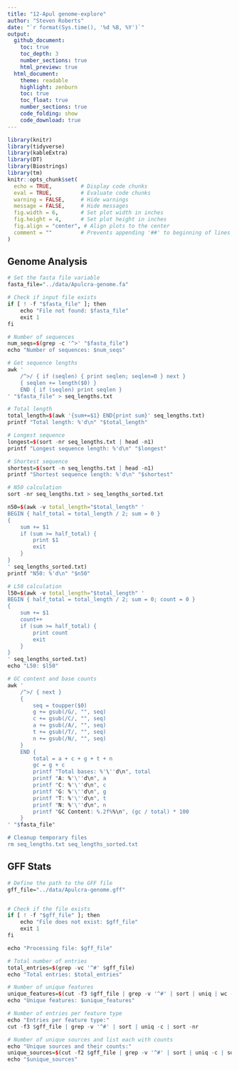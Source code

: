 ```yaml
---
title: "12-Apul genome-explore"
author: "Steven Roberts"
date: "`r format(Sys.time(), '%d %B, %Y')`"  
output: 
  github_document:
    toc: true
    toc_depth: 3
    number_sections: true
    html_preview: true
  html_document:
    theme: readable
    highlight: zenburn
    toc: true
    toc_float: true
    number_sections: true
    code_folding: show
    code_download: true
---
```



```r
library(knitr)
library(tidyverse)
library(kableExtra)
library(DT)
library(Biostrings)
library(tm)
knitr::opts_chunk$set(
  echo = TRUE,         # Display code chunks
  eval = TRUE,         # Evaluate code chunks
  warning = FALSE,     # Hide warnings
  message = FALSE,     # Hide messages
  fig.width = 6,       # Set plot width in inches
  fig.height = 4,      # Set plot height in inches
  fig.align = "center", # Align plots to the center
  comment = ""         # Prevents appending '##' to beginning of lines in code output
)
```


## Genome Analysis

```r
# Set the fasta file variable
fasta_file="../data/Apulcra-genome.fa"

# Check if input file exists
if [ ! -f "$fasta_file" ]; then
    echo "File not found: $fasta_file"
    exit 1
fi

# Number of sequences
num_seqs=$(grep -c '^>' "$fasta_file")
echo "Number of sequences: $num_seqs"

# Get sequence lengths
awk '
    /^>/ { if (seqlen) { print seqlen; seqlen=0 } next }
    { seqlen += length($0) }
    END { if (seqlen) print seqlen }
' "$fasta_file" > seq_lengths.txt

# Total length
total_length=$(awk '{sum+=$1} END{print sum}' seq_lengths.txt)
printf "Total length: %'d\n" "$total_length"

# Longest sequence
longest=$(sort -nr seq_lengths.txt | head -n1)
printf "Longest sequence length: %'d\n" "$longest"

# Shortest sequence
shortest=$(sort -n seq_lengths.txt | head -n1)
printf "Shortest sequence length: %'d\n" "$shortest"

# N50 calculation
sort -nr seq_lengths.txt > seq_lengths_sorted.txt

n50=$(awk -v total_length="$total_length" '
BEGIN { half_total = total_length / 2; sum = 0 }
{
    sum += $1
    if (sum >= half_total) {
        print $1
        exit
    }
}
' seq_lengths_sorted.txt)
printf "N50: %'d\n" "$n50"

# L50 calculation
l50=$(awk -v total_length="$total_length" '
BEGIN { half_total = total_length / 2; sum = 0; count = 0 }
{
    sum += $1
    count++
    if (sum >= half_total) {
        print count
        exit
    }
}
' seq_lengths_sorted.txt)
echo "L50: $l50"

# GC content and base counts
awk '
    /^>/ { next }
    {
        seq = toupper($0)
        g += gsub(/G/, "", seq)
        c += gsub(/C/, "", seq)
        a += gsub(/A/, "", seq)
        t += gsub(/T/, "", seq)
        n += gsub(/N/, "", seq)
    }
    END {
        total = a + c + g + t + n
        gc = g + c
        printf "Total bases: %'\''d\n", total
        printf "A: %'\''d\n", a
        printf "C: %'\''d\n", c
        printf "G: %'\''d\n", g
        printf "T: %'\''d\n", t
        printf "N: %'\''d\n", n
        printf "GC Content: %.2f%%\n", (gc / total) * 100
    }
' "$fasta_file"

# Cleanup temporary files
rm seq_lengths.txt seq_lengths_sorted.txt

```


## GFF Stats 


```r
# Define the path to the GFF file
gff_file="../data/Apulcra-genome.gff"


# Check if the file exists
if [ ! -f "$gff_file" ]; then
    echo "File does not exist: $gff_file"
    exit 1
fi

echo "Processing file: $gff_file"

# Total number of entries
total_entries=$(grep -vc '^#' $gff_file)
echo "Total entries: $total_entries"

# Number of unique features
unique_features=$(cut -f3 $gff_file | grep -v '^#' | sort | uniq | wc -l)
echo "Unique features: $unique_features"

# Number of entries per feature type
echo "Entries per feature type:"
cut -f3 $gff_file | grep -v '^#' | sort | uniq -c | sort -nr

# Number of unique sources and list each with counts
echo "Unique sources and their counts:"
unique_sources=$(cut -f2 $gff_file | grep -v '^#' | sort | uniq -c | sort -nr)
echo "$unique_sources"
```